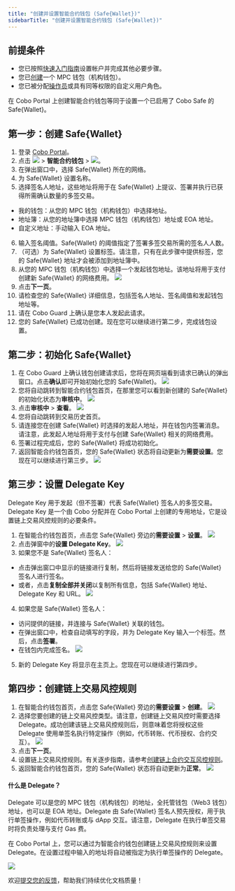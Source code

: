 ```yaml
---
title: "创建并设置智能合约钱包 (Safe{Wallet})"
sidebarTitle: "创建并设置智能合约钱包 (Safe{Wallet})"
---
```


## 前提条件

- 您已按照[快速入门指南](/cn/portal/quick-start-guide)设置帐户并完成其他必要步骤。 
- 您已[创建](/cn/portal/mpc-wallets/ocw/set-up)一个 MPC 钱包（机构钱包）。
- 您已被分配[操作员](/cn/portal/organization/roles-and-permissions)或具有同等权限的自定义用户角色。

<Note>在 Cobo Portal 上创建智能合约钱包等同于设置一个已启用了 Cobo Safe 的 Safe&#123;Wallet&#125;。</Note>

## 第一步：创建 Safe&#123;Wallet&#125;

1. 登录 [Cobo Portal](https://portal.cobo.com/login)。
2. 点击 <img src="/cn/images/smart-contract-wallet/button_wallet.svg" className="icon"></img> > **智能合约钱包** > <img src="/cn/images/smart-contract-wallet/button_create.svg" className="icon"></img>。
3. 在弹出窗口中，选择 Safe&#123;Wallet&#125; 所在的网络。
4. 为 Safe&#123;Wallet&#125; 设置名称。
5. 选择签名人地址，这些地址将用于在 Safe&#123;Wallet&#125; 上提议、签署并执行已获得所需确认数量的多签交易。
- 我的钱包：从您的 MPC 钱包（机构钱包）中选择地址。
- 地址簿：从您的地址簿中选择 MPC 钱包（机构钱包）地址或 EOA 地址。
- 自定义地址：手动输入 EOA 地址。
6. 输入签名阈值。Safe&#123;Wallet&#125; 的阈值指定了签署多签交易所需的签名人人数。
7. （可选）为 Safe&#123;Wallet&#125; 设置标签。请注意，只有在此步骤中提供标签，您的 Safe&#123;Wallet&#125; 地址才会被添加到地址簿中。
8. 从您的 MPC 钱包（机构钱包）中选择一个发起钱包地址。该地址将用于支付创建新 Safe&#123;Wallet&#125; 的网络费用。
<img src="/cn/images/smart-contract-wallet/1.png" className="screenshot_modal"></img>
9. 点击**下一页**。
10. 请检查您的 Safe&#123;Wallet&#125; 详细信息，包括签名人地址、签名阈值和发起钱包地址等。
11. 请在 Cobo Guard 上确认是您本人发起此请求。
12. 您的 Safe&#123;Wallet&#125; 已成功创建。现在您可以继续进行第二步，完成钱包设置。

## 第二步：初始化 Safe&#123;Wallet&#125;

1. 在 Cobo Guard 上确认钱包创建请求后，您将在网页端看到请求已确认的弹出窗口。点击**确认**即可开始初始化您的 Safe&#123;Wallet&#125;。
<img src="/cn/images/smart-contract-wallet/request confirmed.png" className="screenshot_modal"></img>
2. 您将自动跳转到智能合约钱包首页，在那里您可以看到新创建的 Safe&#123;Wallet&#125; 的初始化状态为**审核中**。
<img src="/cn/images/smart-contract-wallet/under review.png" className="screenshot_full_screen"></img>
3. 点击**审核中** > **查看**。
<img src="/cn/images/smart-contract-wallet/initialize scw.png" className="screenshot_modal"></img>
4. 您将自动跳转到交易历史首页。
5. 请连接您在创建 Safe&#123;Wallet&#125; 时选择的发起人地址，并在钱包内签署消息。请注意，此发起人地址将用于支付与创建 Safe&#123;Wallet&#125; 相关的网络费用。
6. 签署过程完成后，您的 Safe&#123;Wallet&#125; 将成功初始化。
7. 返回智能合约钱包首页，您的 Safe&#123;Wallet&#125; 状态将自动更新为**需要设置**。您现在可以继续进行第三步。
<img src="/cn/images/smart-contract-wallet/setup required.png" className="screenshot_full_screen"></img>

## 第三步：设置 Delegate Key

Delegate Key 用于发起（但不签署）代表 Safe&#123;Wallet&#125; 签名人的多签交易。Delegate Key 是一个由 Cobo 分配并在 Cobo Portal 上创建的专用地址，它是设置链上交易风控规则的必要条件。

1. 在智能合约钱包首页，点击您 Safe&#123;Wallet&#125; 旁边的**需要设置** > **设置**。
<img src="/cn/images/smart-contract-wallet/set up delegate key.png" className="screenshot_modal"></img>
2. 点击弹窗中的**设置 Delegate Key**。
<img src="/cn/images/smart-contract-wallet/set up delegate key window.png" className="screenshot_modal"></img>
3. 如果您不是 Safe&#123;Wallet&#125; 签名人：
- 点击弹出窗口中显示的链接进行复制，然后将链接发送给您的 Safe&#123;Wallet&#125; 签名人进行签名。
- 或者，点击**复制全部并关闭**以复制所有信息，包括 Safe&#123;Wallet&#125; 地址、Delegate Key 和 URL。
<img src="/cn/images/smart-contract-wallet/delegate key url.png" className="screenshot_modal"></img>
4. 如果您是 Safe&#123;Wallet&#125; 签名人：
- 访问提供的链接，并连接与 Safe&#123;Wallet&#125; 关联的钱包。
- 在弹出窗口中，检查自动填写的字段，并为 Delegate Key 输入一个标签。然后，点击**签署**。
- 在钱包内完成签名。
<img src="/cn/images/smart-contract-wallet/4.png" className="screenshot_modal"></img>
5. 新的 Delegate Key 将显示在主页上。您现在可以继续进行第四步。

## 第四步：创建链上交易风控规则

1. 在智能合约钱包首页，点击您 Safe&#123;Wallet&#125; 旁边的**需要设置** > **创建**。
<img src="/cn/images/smart-contract-wallet/create policy.png" className="screenshot_modal"></img>
2. 选择您要创建的链上交易风控类型。请注意，创建链上交易风控时需要选择 Delegate。成功创建该链上交易风控规则后，则意味着您将授权这些 Delegate 使用单签名执行特定操作（例如，代币转账、代币授权、合约交互）。
<img src="/cn/images/smart-contract-wallet/on-chain policy.png" className="screenshot_modal"></img>
3. 点击**下一页**。
4. 设置链上交易风控规则。有关逐步指南，请参考[创建链上合约交互风控规则](/cn/portal/risk-controls/create-on-chain-policy)。
5. 返回智能合约钱包首页，您的 Safe&#123;Wallet&#125; 状态将自动更新为**正常**。
<img src="/cn/images/smart-contract-wallet/ready for use.png" className="screenshot_full_screen"></img>

#### 什么是 Delegate？

Delegate 可以是您的 MPC 钱包（机构钱包）的地址，全托管钱包（Web3 钱包）地址，也可以是 EOA 地址。Delegate 由 Safe&#123;Wallet&#125; 签名人预先授权，用于执行单签操作，例如代币转账或与 dApp 交互。请注意，Delegate 在执行单签交易时将负责处理与支付 Gas 费。

在 Cobo Portal 上，您可以通过为智能合约钱包创建链上交易风控规则来设置 Delegate。在设置过程中输入的地址将自动被指定为执行单签操作的 Delegate。

<img src="/cn/images/smart-contract-wallet/5.png" className="screenshot"></img>

<Tip>欢迎[提交您的反馈](https://forms.zohopublic.com/cobo/form/DocumentFeedbackForm/formperma/QvLOhxJv1_JMsJ-1dleZ8Itb_7rzN-LtgvsDdxosoVI?referrername=manuals)，帮助我们持续优化文档质量！</Tip>